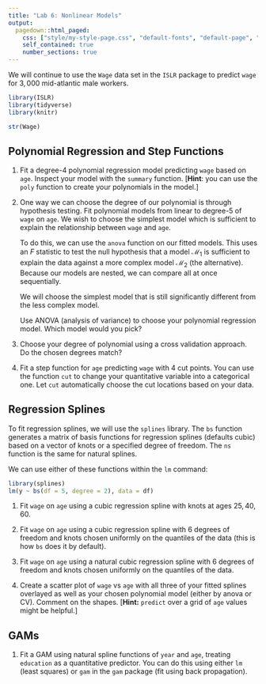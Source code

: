 ```yaml
---
title: "Lab 6: Nonlinear Models"
output:
  pagedown::html_paged:
    css: ["style/my-style-page.css", "default-fonts", "default-page", "default"]
    self_contained: true
    number_sections: true
---
```


We will continue to use the `Wage` data set in the `ISLR` package to predict `wage` for $3,000$ mid-atlantic male workers.

```r
library(ISLR)
library(tidyverse) 
library(knitr)

str(Wage)
```


## Polynomial Regression and Step Functions

1. Fit a degree-4 polynomial regression model predicting `wage` based on `age`. Inspect your model with the `summary` function. [**Hint**: you can use the `poly` function to create your polynomials in the model.]

2. One way we can choose the degree of our polynomial is through hypothesis testing. Fit polynomial models from linear to degree-5 of `wage` on `age`. We wish to choose the simplest model which is sufficient to explain the relationship between `wage` and `age`.

    To do this, we can use the `anova` function on our fitted models. This uses an $F$ statistic to test the null hypothesis that a model $\mathcal{M}_1$ is sufficient to explain the data against a more complex model $\mathcal{M}_2$ (the alternative). Because our models are nested, we can compare all at once sequentially. 
  
    We will choose the simplest model that is still significantly different from the less complex model.
  
    Use ANOVA (analysis of variance) to choose your polynomial regression model. Which model would you pick?
  
3. Choose your degree of polynomial using a cross validation approach. Do the chosen degrees match?

4. Fit a step function for `age` predicting `wage` with $4$ cut points. You can use the function `cut` to change your quantitative variable into a categorical one. Let `cut` automatically choose the cut locations based on your data.

## Regression Splines

To fit regression splines, we will use the `splines` library. The `bs` function generates a matrix of basis functions for regression splines (defaults cubic) based on a vector of knots or a specified degree of freedom. The `ns` function is the same for natural splines.

We can use either of these functions within the `lm` command:

```r
library(splines)
lm(y ~ bs(df = 5, degree = 2), data = df)
```

1. Fit `wage` on `age` using a cubic regression spline with knots at ages $25, 40, 60$.

1. Fit `wage` on `age` using a cubic regression spline with 6 degrees of freedom and knots chosen uniformly on the quantiles of the data (this is how `bs` does it by default).

1. Fit `wage` on `age` using a natural cubic regression spline with 6 degrees of freedom and knots chosen uniformly on the quantiles of the data.

1. Create a scatter plot of `wage` vs `age` with all three of your fitted splines overlayed as well as your chosen polynomial model (either by anova or CV). Comment on the shapes. [**Hint:** `predict` over a grid of `age` values might be helpful.]

## GAMs

1. Fit a GAM using natural spline functions of `year` and `age`, treating `education` as a quantitative predictor. You can do this using either `lm` (least squares) or `gam` in the `gam` package (fit using back propagation).